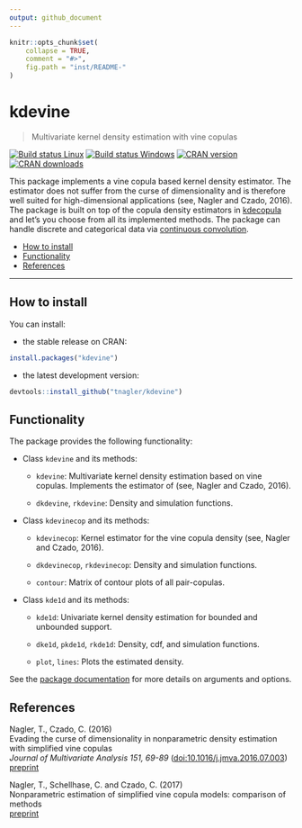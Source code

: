 ```yaml
---
output: github_document
---
```


```r
knitr::opts_chunk$set(
    collapse = TRUE,
    comment = "#>",
    fig.path = "inst/README-"
)
```

kdevine
=========

> Multivariate kernel density estimation with vine copulas

[![Build status Linux](https://travis-ci.org/tnagler/kdevine.svg?branch=master)](https://travis-ci.org/tnagler/kdevine) 
[![Build status Windows](https://ci.appveyor.com/api/projects/status/epfs987wspjqkwlk/branch/master?svg=true)](https://ci.appveyor.com/project/tnagler/kdevine) [![CRAN version](http://www.r-pkg.org/badges/version/kdevine)](https://cran.r-project.org/package=kdevine) [![CRAN downloads](http://cranlogs.r-pkg.org/badges/kdevine)](https://cran.r-project.org/package=kdevine)

This package implements a vine copula based kernel density estimator. The 
estimator does not suffer from the curse of dimensionality and is therefore well 
suited for high-dimensional applications (see, Nagler and Czado, 2016). The
package is built on top of the copula density estimators in [kdecopula](https://github.com/tnagler/kdecopula) and
let's you choose from all its implemented methods. The package can handle
discrete and categorical data via 
[continuous convolution](https://github.com/tnagler/cctools).

- [How to install](#how-to-install)
- [Functionality](#functionality)
- [References](#references)
	
----------------------------------------------------------------
	
## How to install

You can install:

* the stable release on CRAN:
``` r
install.packages("kdevine")
```

* the latest development version:
``` r
devtools::install_github("tnagler/kdevine")
```

## Functionality

The package provides the following functionality:

  * Class `kdevine` and its methods:

     * `kdevine`: Multivariate kernel density estimation based on vine copulas.
       Implements the estimator of (see, Nagler and Czado, 2016).
     
     * `dkdevine`, `rkdevine`: Density and simulation functions.
     
  * Class `kdevinecop` and its methods:
    
     * `kdevinecop`: Kernel estimator for the vine copula density (see, Nagler and 
        Czado, 2016).
     
     * `dkdevinecop`, `rkdevinecop`: Density and simulation functions.
     
     * `contour`: Matrix of contour plots of all pair-copulas.
     
   * Class `kde1d` and its methods:
    
     * `kde1d`: Univariate kernel density estimation for bounded and unbounded 
       support.
     
     * `dke1d`, `pkde1d`, `rkde1d`: Density, cdf, and simulation functions.
     
     * `plot`, `lines`: Plots the estimated density.

See the [package documentation](https://cran.r-project.org/web/packages/kdevine/kdevine.pdf) 
for more details on arguments and options. 

## References

Nagler, T., Czado, C. (2016)  
Evading the curse of dimensionality in nonparametric density estimation with 
simplified vine copulas  
*Journal of Multivariate Analysis 151, 69-89* ([doi:10.1016/j.jmva.2016.07.003](http://dx.doi.org/10.1016/j.jmva.2016.07.003))  
[preprint](http://arxiv.org/abs/1503.03305)

Nagler, T., Schellhase, C. and Czado, C. (2017)  
Nonparametric estimation of simplified vine copula models: comparison of methods  
[preprint](http://arxiv.org/abs/1701.00845 )

